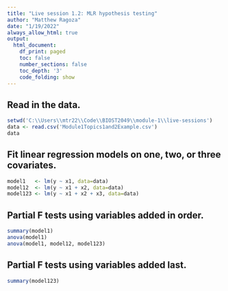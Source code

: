 ```yaml
---
title: "Live session 1.2: MLR hypothesis testing"
author: "Matthew Ragoza"
date: "1/19/2022"
always_allow_html: true
output:
  html_document:
    df_print: paged
    toc: false
    number_sections: false
    toc_depth: '3'
    code_folding: show
---
```


## Read in the data.

```r
setwd('C:\\Users\\mtr22\\Code\\BIOST2049\\module-1\\live-sessions')
data <- read.csv('Module1Topics1and2Example.csv')
data
```

## Fit linear regression models on one, two, or three covariates.

```r
model1   <- lm(y ~ x1, data=data)
model12  <- lm(y ~ x1 + x2, data=data)
model123 <- lm(y ~ x1 + x2 + x3, data=data)
```

## Partial F tests using variables added in order.

```r
summary(model1)
anova(model1)
anova(model1, model12, model123)
```
## Partial F tests using variables added last.

```r
summary(model123)
```
